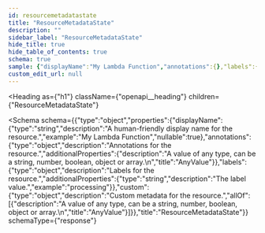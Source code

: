 ```yaml
---
id: resourcemetadatastate
title: "ResourceMetadataState"
description: ""
sidebar_label: "ResourceMetadataState"
hide_title: true
hide_table_of_contents: true
schema: true
sample: {"displayName":"My Lambda Function","annotations":{},"labels":{},"custom":{}}
custom_edit_url: null
---
```



<Heading
  as={"h1"}
  className={"openapi__heading"}
  children={"ResourceMetadataState"}
>
</Heading>





<Schema
  schema={{"type":"object","properties":{"displayName":{"type":"string","description":"A human-friendly display name for the resource.","example":"My Lambda Function","nullable":true},"annotations":{"type":"object","description":"Annotations for the resource.","additionalProperties":{"description":"A value of any type, can be a string, number, boolean, object or array.\n","title":"AnyValue"}},"labels":{"type":"object","description":"Labels for the resource.","additionalProperties":{"type":"string","description":"The label value.","example":"processing"}},"custom":{"type":"object","description":"Custom metadata for the resource.","allOf":[{"description":"A value of any type, can be a string, number, boolean, object or array.\n","title":"AnyValue"}]}},"title":"ResourceMetadataState"}}
  schemaType={"response"}
>
  
</Schema>
            